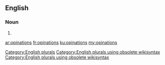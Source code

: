 ==English==

===Noun===
{{head|en}}

# {{plural of|opination}}

[[Category:English plurals]][[Category:English plurals using obsolete wikisyntax]][[Category:English plurals using obsolete wikisyntax]]

[[ar:opinations]]
[[fr:opinations]]
[[ku:opinations]]
[[my:opinations]]